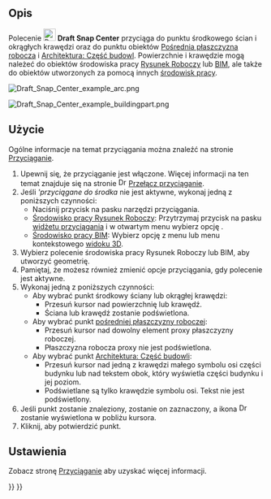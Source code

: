 <languages/>

{{Docnav/pl
|[[Draft_Snap_Midpoint/pl|Przyciągnij do punktu środkowego]]
|[[Draft_Snap_Angle/pl|Przyciągnij do kąta]]
|[[Draft_Workbench/pl|środowisko pracy Rysunek Roboczy]]
|IconL=Draft_Snap_Midpoint.svg
|IconR=Draft_Snap_Angle.svg
|IconC=Workbench_Draft.svg
}}

{{GuiCommand/pl
|Name=Draft Snap Center
|Name/pl=Rysunek Roboczy: Przyciągnij do środka
|MenuLocation=Przyciąganie → Przyciągnij do środka
|Workbenches=[[Draft_Workbench/pl|Rysunek Roboczy]], [[BIM_Workbench/pl|BIM]]
|SeeAlso=[[Draft_Snap/pl|Przyciąganie]], [[Draft_Snap_Lock/pl|Przełącz przyciąganie]]
}}

<span id="Description"></span>
==Opis==

Polecenie [[Image:Draft_Snap_Center.svg|24px]] '''Draft Snap Center''' przyciąga do punktu środkowego ścian i okrągłych krawędzi oraz do punktu {{PropertyData|Umiejscowienia}} obiektów [[Draft_WorkingPlaneProxy/pl|Pośrednia płaszczyzna robocza]] i [[Arch_BuildingPart/pl|Architektura: Część budowl]]. Powierzchnie i krawędzie mogą należeć do obiektów środowiska pracy [[Draft_Workbench/pl|Rysunek Roboczy]] lub [[BIM_Workbench/pl|BIM]], ale także do obiektów utworzonych za pomocą innych [[Workbenches/pl|środowisk pracy]].

[[Image:Draft_Snap_Center_example_arc.png]]
{{Caption|Przyciąganie drugiego punktu linii do środka okrągłej krawędzi.}}

[[Image:Draft_Snap_Center_example_buildingpart.png]]
{{Caption|Przyciąganie drugiego punktu linii do punktu umiejscowienia łuku części budowli.}}

<span id="Usage"></span>
==Użycie==

Ogólne informacje na temat przyciągania można znaleźć na stronie [[Draft_Snap/pl|Przyciąganie]].

# Upewnij się, że przyciąganie jest włączone. Więcej informacji na ten temat znajduje się na stronie [[Image:Draft_Snap_Lock.svg|16px]] [[Draft_Snap_Lock/pl|Przełącz przyciąganie]].
# Jeśli '''przyciągane do środka'' nie jest aktywne, wykonaj jedną z poniższych czynności:
#* Naciśnij przycisk {{Button|[[Image:Draft_Snap_Center.svg|16px]] [[Draft_Snap_Center/pl|Przyciągnij do środka]]}} na pasku narzędzi przyciągania.
#* [[Draft_Workbench/pl|Środowisko pracy Rysunek Roboczy]]: Przytrzymaj przycisk {{Button|[[Image:Draft_Snap_Lock.svg|x16px]][[Image:Toolbar_flyout_arrow.svg|x16px]]}} na pasku [[Draft_snap_widget/pl|widżetu przyciągania]] i w otwartym menu wybierz opcję {{MenuCommand|[[Image:Draft_Snap_Center.svg|16px]] Przyciągnij do środka}}.
#* [[BIM_Workbench/pl|Środowisko pracy BIM]]: Wybierz opcję {{MenuCommand|Przyciąganie → [[Image:Draft_Snap_Center.svg|16px]] Przyciągnij do środka}} z menu lub menu kontekstowego [[3D_view/pl|widoku 3D]].
# Wybierz polecenie środowiska pracy Rysunek Roboczy lub BIM, aby utworzyć geometrię.
# Pamiętaj, że możesz również zmienić opcje przyciągania, gdy polecenie jest aktywne.
# Wykonaj jedną z poniższych czynności:
#* Aby wybrać punkt środkowy ściany lub okrągłej krawędzi:
#** Przesuń kursor nad powierzchnię lub krawędź.
#** Ściana lub krawędź zostanie podświetlona.
#* Aby wybrać punkt {{PropertyData|Umiejscowienia}} [[Draft_WorkingPlaneProxy/pl|pośredniej płaszczyzny roboczej]]:
#** Przesuń kursor nad dowolny element proxy płaszczyzny roboczej.
#** Płaszczyzna robocza proxy nie jest podświetlona.
#* Aby wybrać punkt {{PropertyData|Umiejscowienia}} [[Arch_BuildingPart/pl|Architektura: Część budowli]]:
#** Przesuń kursor nad jedną z krawędzi małego symbolu osi części budynku lub nad tekstem obok, który wyświetla {{PropertyData|etykietę}} części budynku i jej poziom.
#** Podświetlane są tylko krawędzie symbolu osi. Tekst nie jest podświetlony.
# Jeśli punkt zostanie znaleziony, zostanie on zaznaczony, a ikona [[Image:Draft_Snap_Center.svg|16px]] zostanie wyświetlona w pobliżu kursora.
# Kliknij, aby potwierdzić punkt.

<span id="Preferences"></span>
==Ustawienia==

Zobacz stronę [[Draft_Snap/pl#Ustawienia|Przyciąganie]] aby uzyskać więcej informacji.


{{Docnav/pl
|[[Draft_Snap_Midpoint/pl|Przyciągnij do punktu środkowego]]
|[[Draft_Snap_Angle/pl|Przyciągnij do kąta]]
|[[Draft_Workbench/pl|środowisko pracy Rysunek Roboczy]]
|IconL=Draft_Snap_Midpoint.svg
|IconR=Draft_Snap_Angle.svg
|IconC=Workbench_Draft.svg
}}

{{Draft Tools navi{{#translation:}}}}
{{Userdocnavi{{#translation:}}}}